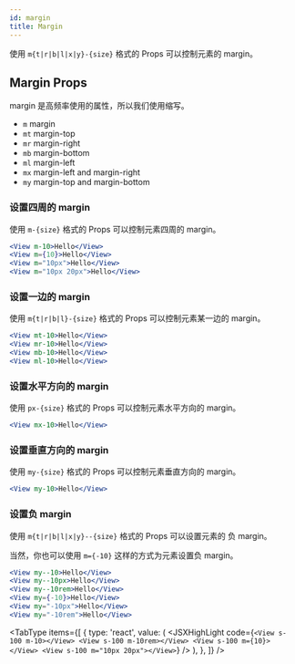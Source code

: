 ```yaml
---
id: margin
title: Margin
---
```



使用 `m{t|r|b|l|x|y}-{size}` 格式的 Props 可以控制元素的 margin。

## Margin Props

margin 是高频率使用的属性，所以我们使用缩写。

- `m` margin
- `mt` margin-top
- `mr` margin-right
- `mb` margin-bottom
- `ml` margin-left
- `mx` margin-left and margin-right
- `my` margin-top and margin-bottom

### 设置四周的 margin

使用 `m-{size}` 格式的 Props 可以控制元素四周的 margin。

```jsx
<View m-10>Hello</View>
<View m={10}>Hello</View>
<View m="10px">Hello</View>
<View m="10px 20px">Hello</View>
```

### 设置一边的 margin

使用 `m{t|r|b|l}-{size}` 格式的 Props 可以控制元素某一边的 margin。

```jsx
<View mt-10>Hello</View>
<View mr-10>Hello</View>
<View mb-10>Hello</View>
<View ml-10>Hello</View>
```

### 设置水平方向的 margin

使用 `px-{size}` 格式的 Props 可以控制元素水平方向的 margin。

```jsx
<View mx-10>Hello</View>
```

### 设置垂直方向的 margin

使用 `my-{size}` 格式的 Props 可以控制元素垂直方向的 margin。

```jsx
<View my-10>Hello</View>
```

### 设置负 margin

使用 `m{t|r|b|l|x|y}--{size}` 格式的 Props 可以设置元素的 负 margin。

当然，你也可以使用 `m={-10}` 这样的方式为元素设置负 margin。

```jsx
<View my--10>Hello</View>
<View my--10px>Hello</View>
<View my--10rem>Hello</View>
<View my={-10}>Hello</View>
<View my="-10px">Hello</View>
<View my="-10rem">Hello</View>
```

<Margin />

<TabType
  items={[
    {
      type: 'react',
      value: (
        <JSXHighLight
          code={`
<View s-100 m-10></View>
<View s-100 m-10rem></View>
<View s-100 m={10}></View>
<View s-100 m="10px 20px"></View>
`}
        />
      ),
    },
  ]}
/>
